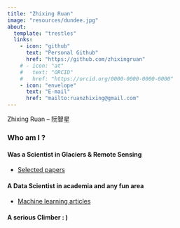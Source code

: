```yaml
---
title: "Zhixing Ruan"
image: "resources/dundee.jpg"
about:
  template: "trestles"
  links:
    - icon: "github"
      text: "Personal Github"
      href: "https://github.com/zhixingruan"
    # - icon: "at"
    #   text: "ORCID"
    #   href: "https://orcid.org/0000-0000-0000-0000"
    - icon: "envelope"
      text: "E-mail"
      href: "mailto:ruanzhixing@gmail.com"
---
```


Zhixing Ruan   --   阮智星


### Who am I ?

#### Was a **Scientist** in Glaciers & Remote Sensing

- [Selected papers](https://zhixingruan.github.io/paper.html)


#### A **Data Scientist** in academia and any fun area

- [Machine learning articles](https://zhixingruan.github.io/blog.html) 

#### A serious **Climber** : )
